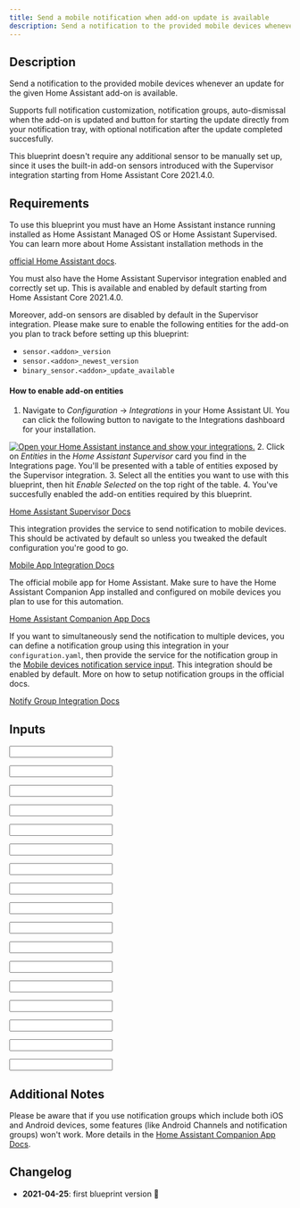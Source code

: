 ```yaml
---
title: Send a mobile notification when add-on update is available
description: Send a notification to the provided mobile devices whenever an update for the given Home Assistant add-on is available.
---
```



<ImportCard id='addon_update_notification' category='automation' />

## Description

Send a notification to the provided mobile devices whenever an update for the given Home Assistant add-on is available.

Supports full notification customization, notification groups, auto-dismissal when the add-on is updated and button for starting the update directly from your notification tray, with optional notification after the update completed succesfully.

This blueprint doesn't require any additional sensor to be manually set up, since it uses the built-in add-on sensors introduced with the Supervisor integration starting from Home Assistant Core 2021.4.0.

## Requirements

<Requirement
 name='Home Assistant Supervisor + Integration'
 required>
To use this blueprint you must have an Home Assistant instance running installed as Home Assistant Managed OS or Home Assistant Supervised.
You can learn more about Home Assistant installation methods in the

[official Home Assistant docs](https://www.home-assistant.io/installation/).

You must also have the Home Assistant Supervisor integration enabled and correctly set up. This is available and enabled by default starting from Home Assistant Core 2021.4.0.

Moreover, add-on sensors are disabled by default in the Supervisor integration. Please make sure to enable the following entities for the add-on you plan to track before setting up this blueprint:

- `sensor.<addon>_version`
- `sensor.<addon>_newest_version`
- `binary_sensor.<addon>_update_available`

#### How to enable add-on entities

1. Navigate to _Configuration_ -> _Integrations_ in your Home Assistant UI. You can click the following button to navigate to the Integrations dashboard for your installation.

[![Open your Home Assistant instance and show your integrations.](https://my.home-assistant.io/badges/integrations.svg)](https://my.home-assistant.io/redirect/integrations/) 2. Click on _Entities_ in the _Home Assistant Supervisor_ card you find in the Integrations page. You'll be presented with a table of entities exposed by the Supervisor integration. 3. Select all the entities you want to use with this blueprint, then hit _Enable Selected_ on the top right of the table. 4. You've succesfully enabled the add-on entities required by this blueprint.

[Home Assistant Supervisor Docs](https://www.home-assistant.io/integrations/hassio/)

</Requirement>

<Requirement
 name='Mobile App Integration'
 required>

This integration provides the service to send notification to mobile devices. This should be activated by default so unless you tweaked the default configuration you're good to go.

[Mobile App Integration Docs](https://www.home-assistant.io/integrations/mobile_app/)

</Requirement>

<Requirement
 name='Home Assistant Companion App'
 required>
The official mobile app for Home Assistant. Make sure to have the Home Assistant Companion App installed and configured on mobile devices you plan to use for this automation.

[Home Assistant Companion App Docs](https://companion.home-assistant.io/docs/notifications/notifications-basic#sending-notifications-to-multiple-devices)

</Requirement>

<Requirement
 name='Notify Group Integration'>
If you want to simultaneously send the notification to multiple devices, you can define a notification group using this integration in your `configuration.yaml`, then provide the service for the notification group in the [Mobile devices notification service input](#mobile-devices-notification-service). This integration should be enabled by default. More on how to setup notification groups in the official docs.

[Notify Group Integration Docs](https://www.home-assistant.io/integrations/notify.group/)

</Requirement>

## Inputs

<Input
  name='Add-on'
  description='The add-on to monitor for updates.'
  selector='addon'
  required
/>

<Input
  name='Add-on name'
  description='The add-on name to be displayed in notifications.'
  selector='text'
  required
/>

<Input
  name='Add-on version sensor'
  description='The add-on current version sensor, exposed by the Supervisor.'
  selector='entity'
  required
/>

<Input
  name='Add-on newest version sensor'
  description='The add-on newest version sensor, exposed by the Supervisor.'
  selector='entity'
  required
/>

<Input
  name='Add-on update available sensor'
  description='The add-on update available sensor, exposed by the Supervisor.'
  selector='entity'
  required
/>

<Input
  name='Mobile devices notification service'
  description='The notification service for mobile devices (eg. service.mobile_app_<your_device_id_here>). You can provide both a notify group or a single notify device here.'
  selector='text'
  required
/>

<Input
  name='Notification title'
  description='Title for the update notification. You can use {{ version }}, {{ newest_version }}, and {{ addon_name }} templates to include add-on current version, newest version and name respectively.'
  selector='text'
/>

<Input
  name='Notification message'
  description='Message for the update notification. You can use {{ version }}, {{ newest_version }}, and {{ addon_name }} templates to include add-on current version, newest version and name respectively.'
  selector='text'
/>

<Input
  name='Tap action'
  description='URL you will navigate to when tapping on the notification. Default to the add-on info page.'
  selector='text'
/>

<Input
  name='(Android only) Notification color'
  description='Color for the notifications. You can both type a friendly color name or an hex value.'
  selector='text'
/>

<Input
  name='(Android only) Notification channel'
  description='Android notification channel. Allows to group notifications to then apply custom settings for sound, vibration, etc. Leave blank if you do not want to use this feature.'
  selector='text'
/>

<Input
  name='(Android only) Notification Channel importance'
  description='Android notification channel importance. Allows to define different priority levels for your notifications.'
  selector='select'
/>

<Input
  name='Notification group'
  description='Notification group for the notifications sent with this automation. Use this to group notifications in the notification tray. Leave blank if you do not want to use this feature.'
  selector='text'
/>

<Input
  name='Notification Update Button'
  description='Add a button to the notification for updating the add-on.'
  selector='boolean'
/>

<Input
  name='Update success notification'
  description='Send a notification after the add-on update triggered by the update button succeed. The notification will use the same settings for group, channel, importance and color from the update available notification.'
  selector='boolean'
/>

<Input
  name='Update success notification title'
  description='Title for the update success notification. You can use {{ version }}, {{ newest_version }}, and {{ addon_name }} templates to include add-on current version, newest version and name respectively.'
  selector='text'
/>

<Input
  name='Update success notification message'
  description='Message for the update success notification. You can use {{ version }}, {{ newest_version }}, and {{ addon_name }} templates to include add-on current version, newest version and name respectively.'
  selector='text'
/>

## Additional Notes

Please be aware that if you use notification groups which include both iOS and Android devices, some features (like Android Channels and notification groups) won't work. More details in the [Home Assistant Companion App Docs](https://companion.home-assistant.io/docs/notifications/notifications-basic#sending-notifications-to-multiple-devices).

## Changelog

- **2021-04-25**: first blueprint version :tada:

